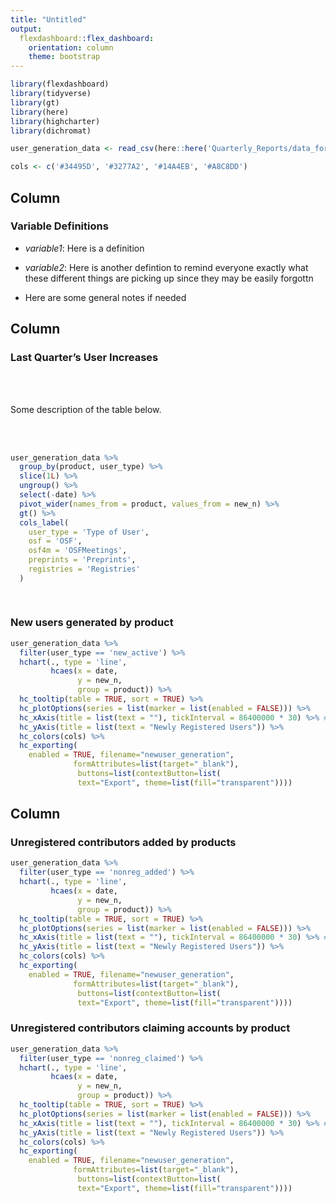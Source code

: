```yaml
---
title: "Untitled"
output: 
  flexdashboard::flex_dashboard:
    orientation: column
    theme: bootstrap
---
```


```r
library(flexdashboard)
library(tidyverse)
library(gt)
library(here)
library(highcharter)
library(dichromat)

user_generation_data <- read_csv(here::here('Quarterly_Reports/data_for_mockup.csv'))

cols <- c('#34495D', '#3277A2', '#14A4EB', '#A8C8DD')
```

Column {data-width=200}
-----------------------------------------------------------------------

### Variable Definitions

* *variable1*: Here is a definition

* *variable2*: Here is another defintion to remind everyone exactly what these different things are picking up since they may be easily forgottn

* Here are some general notes if needed

Column {data-width=500}
-----------------------------------------------------------------------

### Last Quarter's User Increases {data-height=500}

\
\

Some description of the table below. 

\
\

```r
user_generation_data %>%
  group_by(product, user_type) %>%
  slice(1L) %>%
  ungroup() %>%
  select(-date) %>%
  pivot_wider(names_from = product, values_from = new_n) %>%
  gt() %>%
  cols_label(
    user_type = 'Type of User',
    osf = 'OSF',
    osf4m = 'OSFMeetings',
    preprints = 'Preprints',
    registries = 'Registries'
  )
  
  
```


### New users generated by product {data-height=500}

```r
user_generation_data %>%
  filter(user_type == 'new_active') %>%
  hchart(., type = 'line',
         hcaes(x = date,
               y = new_n,
               group = product)) %>%
  hc_tooltip(table = TRUE, sort = TRUE) %>%
  hc_plotOptions(series = list(marker = list(enabled = FALSE))) %>%
  hc_xAxis(title = list(text = ""), tickInterval = 86400000 * 30) %>% #tick interval for date in milliseconds
  hc_yAxis(title = list(text = "Newly Registered Users")) %>%
  hc_colors(cols) %>%
  hc_exporting(
    enabled = TRUE, filename="newuser_generation", 
              formAttributes=list(target="_blank"),
               buttons=list(contextButton=list(
               text="Export", theme=list(fill="transparent"))))
```


Column {data-width=500}
-----------------------------------------------------------------------

### Unregistered contributors added by products {data-height=500}

```r
user_generation_data %>%
  filter(user_type == 'nonreg_added') %>%
  hchart(., type = 'line',
         hcaes(x = date,
               y = new_n,
               group = product)) %>%
  hc_tooltip(table = TRUE, sort = TRUE) %>%
  hc_plotOptions(series = list(marker = list(enabled = FALSE))) %>%
  hc_xAxis(title = list(text = ""), tickInterval = 86400000 * 30) %>% #tick interval for date in milliseconds
  hc_yAxis(title = list(text = "Newly Registered Users")) %>%
  hc_colors(cols) %>%
  hc_exporting(
    enabled = TRUE, filename="newuser_generation", 
              formAttributes=list(target="_blank"),
               buttons=list(contextButton=list(
               text="Export", theme=list(fill="transparent"))))
```

### Unregistered contributors claiming accounts by product {data-height=500}

```r
user_generation_data %>%
  filter(user_type == 'nonreg_claimed') %>%
  hchart(., type = 'line',
         hcaes(x = date,
               y = new_n,
               group = product)) %>%
  hc_tooltip(table = TRUE, sort = TRUE) %>%
  hc_plotOptions(series = list(marker = list(enabled = FALSE))) %>%
  hc_xAxis(title = list(text = ""), tickInterval = 86400000 * 30) %>% #tick interval for date in milliseconds
  hc_yAxis(title = list(text = "Newly Registered Users")) %>%
  hc_colors(cols) %>%
  hc_exporting(
    enabled = TRUE, filename="newuser_generation", 
              formAttributes=list(target="_blank"),
               buttons=list(contextButton=list(
               text="Export", theme=list(fill="transparent"))))
```






